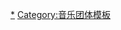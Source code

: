 {{Navbox
| state      = {{{state<includeonly>|autocollapse</includeonly>}}}
| name       = Nightwish
| title      = [[夜愿|-{zh:夜愿; zh-cn:夜愿; zh-tw:日暮頌歌;}-]]
| bodyclass  = hlist
| background = group_or_band

| above = 
* '''[[托马斯·霍洛派宁]]'''
* '''{{tsl|en|Emppu Vuorinen|恩普·沃里宁}}'''
* '''{{tsl|en|Jukka Nevalainen|尤卡·内瓦莱宁}}'''
* '''{{tsl|en|Marco Hietala|马可·希耶塔拉}}'''
*'''{{tsl|en|Troy Donockley|特洛伊·多诺克利}}'''
*'''{{tsl|en|Floor Jansen|芙洛·杨森}}'''

* [[塔雅·图伦尼]]
* {{tsl|en|Sami Vänskä|萨米·万斯凯}}
* [[安妮特·奥尔森]]

| group1 =录音室专辑
| list1  = 
* [[Angels Fall First]]
* [[Oceanborn]]
* [[Wishmaster]]
* [[Century Child]]
* [[Once (夜愿专辑)|Once]]
* [[Dark Passion Play]]
* [[Imaginaerum]]
* [[Endless Forms Most Beautiful]]
* [[Human. :II: Nature.]]

| group2 = 现场专辑
| list2  = 
* [[From Wishes to Eternity]]
* [[End of Innocence (Nightwish)|End of Innocence]]
* [[End of an Era]]
* [[Made in Hong Kong (And in Various Other Places)]]

| group3 = 迷你专辑
| list3  = 
* [[Over the Hills and Far Away]]

| group4 = 样本唱片
| list4  = 
* Nightwish Demo
* [[Angels Fall First#Angels Fall First (Demo - unreleased)|Angels Fall First (demo)]]

| group5 = 合辑
| list5  = 
* [[Wishmastour 2000]]
* [[The Golden Wishes]]
* [[Wishbox]]
* Nightwish 1997-2001
* Memory Box
* [[Tales from the Elvenpath]]
* [[Bestwishes]]
* [[Highest Hopes: The Best of Nightwish|Highest Hopes]]
* [[The Sound of Nightwish Reborn]]
* [[Lokikirja]]
* [[Walking in the Air: The Greatest Ballads]]

| group6 = 单曲
| list6  = 
* [[The Carpenter]]
* [[Sacrament of Wilderness]]
* [[Passion and the Opera]]
* [[Walking in the Air#Nightwish version|Walking in the Air]]
* [[Sleeping Sun (Four Ballads of the Eclipse)]]
* [[The Kinslayer]]
* [[Deep Silent Complete]]
* [[Ever Dream]]
* [[Bless the Child (song)|Bless the Child]]
* [[Nemo (song)|Nemo]]
* [[Wish I Had an Angel]]
* [[Kuolema Tekee Taiteilijan]]
* [[The Siren]]
* [[Sleeping Sun]]
* [[Eva (song)|Eva]]
* [[Amaranth (song)|Amaranth]]
* [[Eramaan Viimeinen|Erämaan Viimeinen]]
* [[Bye Bye Beautiful]]
* [[The Islander (song)|The Islander]]
* [[Storytime]]
* [[The Crow, the Owl and the Dove]]

| group7 = 歌曲
| list7  = 
* [[FantasMic (song)|FantasMic]]
* [[Sleepwalker (Nightwish song)|Sleepwalker]]
* [[End of All Hope]]
* [[Beauty of the Beast]]
* [[Reach (Nightwish song)|Reach]]
* [[While Your Lips Are Still Red]]

| group8 = 巡回
| list8  = 
* [[The First Tour of the Angels]]
* {{link-es|Summer of Wilderness|Summer of Wilderness}}
* [[Oceanborn Europe Tour]]
* [[Wishmaster World Tour]]
* [[World Tour of the Century]]
* [[Once Upon a Tour]]
* [[Dark Passion Play World Tour]]
* [[Imaginaerum World Tour]]

| group9 = 相关艺术家
| list9  = 
* [[Altaria (band)|Altaria]]
* [[Alyson Avenue]]
* [[Barilari]]
* [[Brother Firetribe]]
* [[For My Pain...]]
* [[Northern Kings]]
* [[Kotiteollisuus]]
* [[Pain (musical project)|Pain]]
* [[Sethian (band)|Sethian]]
* [[Tarot (band)|Tarot]]
* [[Tony Kakko]]
* [[Timo Rautiainen]]
* [[John Two-Hawks]]
* [[Tapio Wilska]]

| group11 = 相关条目
| list11  = 
* [[List of awards and nominations received by Nightwish|Awards and nominations]]
* [[Nightwish discography|Discography]]
* [[List of Nightwish band members|Members]]
* [[Once Upon a Nightwish: The Official Biography 1996 – 2006|Once Upon a Nightwish]]
* [[Imaginaerum (film)|Imaginaerum (film)]]

| below = 
* '''{{Icon|Category}} [[:Category:夜愿|分类:夜愿]]'''
}}<noinclude>

[[Category:夜愿|*]]
[[Category:音乐团体模板]]
</noinclude>